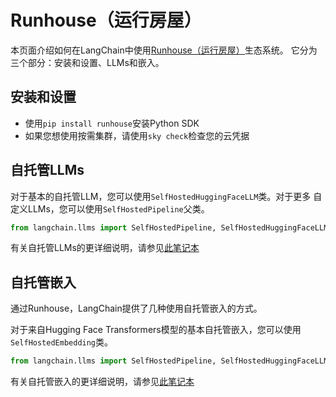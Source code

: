 # Runhouse（运行房屋）

本页面介绍如何在LangChain中使用[Runhouse（运行房屋）](https://github.com/run-house/runhouse)生态系统。
它分为三个部分：安装和设置、LLMs和嵌入。

## 安装和设置
- 使用`pip install runhouse`安装Python SDK
- 如果您想使用按需集群，请使用`sky check`检查您的云凭据

## 自托管LLMs
对于基本的自托管LLM，您可以使用`SelfHostedHuggingFaceLLM`类。对于更多
自定义LLMs，您可以使用`SelfHostedPipeline`父类。

```python
from langchain.llms import SelfHostedPipeline, SelfHostedHuggingFaceLLM
```

有关自托管LLMs的更详细说明，请参见[此笔记本](/docs/modules/model_io/models/llms/integrations/runhouse.html)

## 自托管嵌入
通过Runhouse，LangChain提供了几种使用自托管嵌入的方式。

对于来自Hugging Face Transformers模型的基本自托管嵌入，您可以使用
`SelfHostedEmbedding`类。
```python
from langchain.llms import SelfHostedPipeline, SelfHostedHuggingFaceLLM
```

有关自托管嵌入的更详细说明，请参见[此笔记本](/docs/modules/data_connection/text_embedding/integrations/self-hosted.html)

